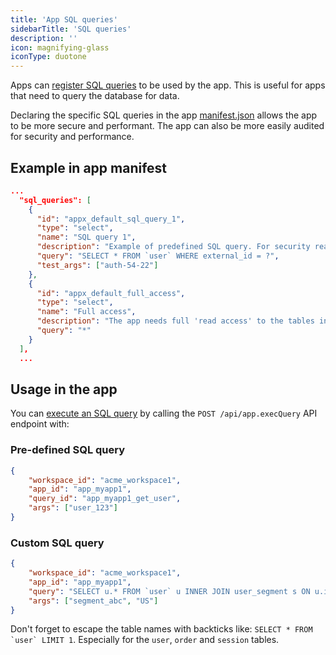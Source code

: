 ```yaml
---
title: 'App SQL queries'
sidebarTitle: 'SQL queries'
description: ''
icon: magnifying-glass
iconType: duotone
---
```


Apps can [register SQL queries](/app-manifest-reference#sql-query) to be used by the app. This is useful for apps that need to query the database for data.

Declaring the specific SQL queries in the app [manifest.json](/app-manifest-reference) allows the app to be more secure and performant. The app can also be more easily audited for security and performance.

## Example in app manifest

```json
...
  "sql_queries": [
    {
      "id": "appx_default_sql_query_1",
      "type": "select",
      "name": "SQL query 1",
      "description": "Example of predefined SQL query. For security reasons, use predefined queries to just fetch the data you needs",
      "query": "SELECT * FROM `user` WHERE external_id = ?",
      "test_args": ["auth-54-22"]
    },
    {
      "id": "appx_default_full_access",
      "type": "select",
      "name": "Full access",
      "description": "The app needs full 'read access' to the tables in order to do... (name the reason).",
      "query": "*"
    }
  ],
  ...
```

## Usage in the app

You can [execute an SQL query](/api-references/server/app-exec-query) by calling the `POST /api/app.execQuery` API endpoint with:

### Pre-defined SQL query

```json
{
    "workspace_id": "acme_workspace1",
    "app_id": "app_myapp1",
    "query_id": "app_myapp1_get_user",
    "args": ["user_123"]
}
```

### Custom SQL query

```json
{
    "workspace_id": "acme_workspace1",
    "app_id": "app_myapp1",
    "query": "SELECT u.* FROM `user` u INNER JOIN user_segment s ON u.id = s.user_id WHERE s.id = ? LIMIT 100",
    "args": ["segment_abc", "US"]
}
```

<Tip>Don't forget to escape the table names with backticks like: ```SELECT * FROM `user` LIMIT 1```. Especially for the `user`, `order` and `session` tables.</Tip>